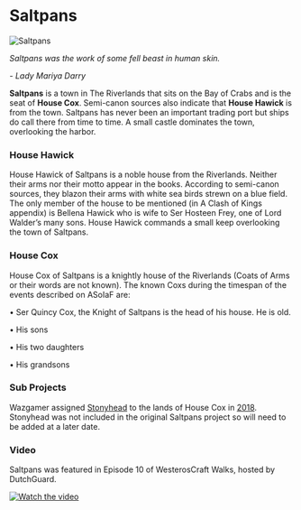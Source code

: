 

# Saltpans

<Image
  src="https://cdn.sanity.io/images/1as7cn02/production/2d55e79e44168b33fe47be33a69b506937d3aeea-1280x720.png?w=976&h=350&fit=crop&crop=center&auto=format"
  alt="Saltpans"
  width={976}
  height={350}
/>

<ProjectDetails
  floatRight
  region="Riverlands"
  house="House Cox and House Hawick"
  type="Town"
  status="Completed"
  warp="/warp saltpans"
  projectLead="caricinogenius"
  dateStarted="August 31, 2013"
  dateCompleted="August 31, 2013"
/>

_Saltpans was the work of some fell beast in human skin._

_- Lady Mariya Darry_

**Saltpans** is a town in The Riverlands that sits on the Bay of Crabs and is the seat of **House Cox**. Semi-canon sources also indicate that **House Hawick** is from the town. Saltpans has never been an important trading port but ships do call there from time to time. A small castle dominates the town, overlooking the harbor.

### House Hawick

House Hawick of Saltpans is a noble house from the Riverlands. Neither their arms nor their motto appear in the books. According to semi-canon sources, they blazon their arms with white sea birds strewn on a blue field. The only member of the house to be mentioned (in A Clash of Kings appendix) is Bellena Hawick who is wife to Ser Hosteen Frey, one of Lord Walder’s many sons. House Hawick commands a small keep overlooking the town of Saltpans.

### House Cox

House Cox of Saltpans is a knightly house of the Riverlands (Coats of Arms or their words are not known). The known Coxs during the timespan of the events described on ASoIaF are:

• Ser Quincy Cox, the Knight of Saltpans is the head of his house. He is old.

• His sons

• His two daughters

• His grandsons

### Sub Projects

Wazgamer assigned [Stonyhead](https://awoiaf.westeros.org/index.php/Stonyhead) to the lands of House Cox in [2018](http://forum.westeroscraft.com/threads/discussion-of-re-organising-projects-for-list-of-projects-document.1186/post-5172). Stonyhead was not included in the original Saltpans project so will need to be added at a later date.

### Video

Saltpans was featured in Episode 10 of WesterosCraft Walks, hosted by DutchGuard.

[![Watch the video](https://img.youtube.com/vi/ZCXMqBtcjPw/0.jpg)](https://www.youtube.com/embed/ZCXMqBtcjPw)
